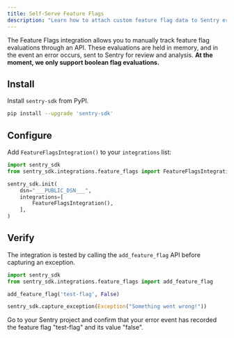```yaml
---
title: Self-Serve Feature Flags
description: "Learn how to attach custom feature flag data to Sentry error events."
---
```


<PlatformContent includePath="feature-flags/prerelease-alert" />

The Feature Flags integration allows you to manually track feature flag evaluations through an API. These evaluations are held in memory, and in the event an error occurs, sent to Sentry for review and analysis.
**At the moment, we only support boolean flag evaluations.**

## Install

Install `sentry-sdk` from PyPI.

```bash
pip install --upgrade 'sentry-sdk'
```

## Configure

Add `FeatureFlagsIntegration()` to your `integrations` list:

```python
import sentry_sdk
from sentry_sdk.integrations.feature_flags import FeatureFlagsIntegration

sentry_sdk.init(
    dsn="___PUBLIC_DSN___",
    integrations=[
        FeatureFlagsIntegration(),
    ],
)
```

## Verify

The integration is tested by calling the `add_feature_flag` API before capturing an exception.

```python
import sentry_sdk
from sentry_sdk.integrations.feature_flags import add_feature_flag

add_feature_flag('test-flag', False)

sentry_sdk.capture_exception(Exception("Something went wrong!"))
```

Go to your Sentry project and confirm that your error event has recorded the feature flag "test-flag" and its value "false".

<PlatformContent includePath="feature-flags/next-steps" />
